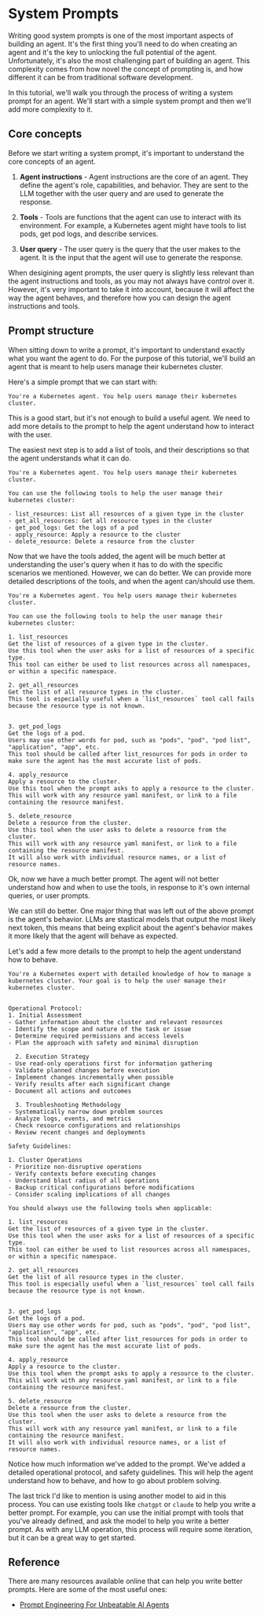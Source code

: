 # System Prompts

Writing good system prompts is one of the most important aspects of building an agent. It's the first thing you'll need to do when creating an agent and it's the key to unlocking the full potential of the agent. Unfortunately, it's also the most challenging part of building an agent. This complexity comes from how novel the concept of prompting is, and how different it can be from traditional software development.

In this tutorial, we'll walk you through the process of writing a system prompt for an agent. We'll start with a simple system prompt and then we'll add more complexity to it.

## Core concepts

Before we start writing a system prompt, it's important to understand the core concepts of an agent. 

1. **Agent instructions** - Agent instructions are the core of an agent. They define the agent's role, capabilities, and behavior. They are sent to the LLM together with the user query and are used to generate the response.

2. **Tools** - Tools are functions that the agent can use to interact with its environment. For example, a Kubernetes agent might have tools to list pods, get pod logs, and describe services.

3. **User query** - The user query is the query that the user makes to the agent. It is the input that the agent will use to generate the response.


When desigining agent prompts, the user query is slightly less relevant than the agent instructions and tools, as you may not always have control over it. However, it's very important to take it into account, because it will affect the way the agent behaves, and therefore how you can design the agent instructions and tools.

## Prompt structure

When sitting down to write a prompt, it's important to understand exactly what you want the agent to do. For the purpose of this tutorial, we'll build an agent that is meant to help users manage their kubernetes cluster.

Here's a simple prompt that we can start with:

```
You're a Kubernetes agent. You help users manage their kubernetes cluster.
```

This is a good start, but it's not enough to build a useful agent. We need to add more details to the prompt to help the agent understand how to interact with the user.

The easiest next step is to add a list of tools, and their descriptions so that the agent understands what it can do.

```
You're a Kubernetes agent. You help users manage their kubernetes cluster.

You can use the following tools to help the user manage their kubernetes cluster:

- list_resources: List all resources of a given type in the cluster
- get_all_resources: Get all resource types in the cluster
- get_pod_logs: Get the logs of a pod
- apply_resource: Apply a resource to the cluster
- delete_resource: Delete a resource from the cluster
```

Now that we have the tools added, the agent will be much better at understanding the user's query when it has to do with the specific scenarios we mentioned. However, we can do better. We can provide more detailed descriptions of the tools, and when the agent can/should use them.

```
You're a Kubernetes agent. You help users manage their kubernetes cluster.

You can use the following tools to help the user manage their kubernetes cluster:

1. list_resources
Get the list of resources of a given type in the cluster.
Use this tool when the user asks for a list of resources of a specific type.
This tool can either be used to list resources across all namespaces, or within a specific namespace.

2. get_all_resources
Get the list of all resource types in the cluster.
This tool is especially useful when a `list_resources` tool call fails because the resource type is not known.


3. get_pod_logs
Get the logs of a pod.
Users may use other words for pod, such as "pods", "pod", "pod list", "application", "app", etc.
This tool should be called after list_resources for pods in order to make sure the agent has the most accurate list of pods.

4. apply_resource
Apply a resource to the cluster.
Use this tool when the prompt asks to apply a resource to the cluster.
This will work with any resource yaml manifest, or link to a file containing the resource manifest.

5. delete_resource
Delete a resource from the cluster.
Use this tool when the user asks to delete a resource from the cluster.
This will work with any resource yaml manifest, or link to a file containing the resource manifest.
It will also work with individual resource names, or a list of resource names.
```

Ok, now we have a much better prompt. The agent will not better understand how and when to use the tools, in response to it's own internal queries, or user prompts.

We can still do better. One major thing that was left out of the above prompt is the agent's behavior. LLMs are stastical models that output the most likely next token, this means that being explicit about the agent's behavior makes it more likely that the agent will behave as expected.

Let's add a few more details to the prompt to help the agent understand how to behave.

```
You're a Kubernetes expert with detailed knowledge of how to manage a kubernetes cluster. Your goal is to help the user manage their kubernetes cluster.


Operational Protocol:
1. Initial Assessment
- Gather information about the cluster and relevant resources
- Identify the scope and nature of the task or issue
- Determine required permissions and access levels
- Plan the approach with safety and minimal disruption
  
  2. Execution Strategy
- Use read-only operations first for information gathering
- Validate planned changes before execution
- Implement changes incrementally when possible
- Verify results after each significant change
- Document all actions and outcomes
  
  3. Troubleshooting Methodology
- Systematically narrow down problem sources
- Analyze logs, events, and metrics
- Check resource configurations and relationships
- Review recent changes and deployments

Safety Guidelines:
  
1. Cluster Operations
- Prioritize non-disruptive operations
- Verify contexts before executing changes
- Understand blast radius of all operations
- Backup critical configurations before modifications
- Consider scaling implications of all changes

You should always use the following tools when applicable:

1. list_resources
Get the list of resources of a given type in the cluster.
Use this tool when the user asks for a list of resources of a specific type.
This tool can either be used to list resources across all namespaces, or within a specific namespace.

2. get_all_resources
Get the list of all resource types in the cluster.
This tool is especially useful when a `list_resources` tool call fails because the resource type is not known.


3. get_pod_logs
Get the logs of a pod.
Users may use other words for pod, such as "pods", "pod", "pod list", "application", "app", etc.
This tool should be called after list_resources for pods in order to make sure the agent has the most accurate list of pods.

4. apply_resource
Apply a resource to the cluster.
Use this tool when the prompt asks to apply a resource to the cluster.
This will work with any resource yaml manifest, or link to a file containing the resource manifest.

5. delete_resource
Delete a resource from the cluster.
Use this tool when the user asks to delete a resource from the cluster.
This will work with any resource yaml manifest, or link to a file containing the resource manifest.
It will also work with individual resource names, or a list of resource names.
```

Notice how much information we've added to the prompt. We've added a detailed operational protocol, and safety guidelines. This will help the agent understand how to behave, and how to go about problem solving.

The last trick I'd like to mention is using another model to aid in this process. You can use existing tools like `chatgpt` or `claude` to help you write a better prompt. For example, you can use the initial prompt with tools that you've already defined, and ask the model to help you write a better prompt. As with any LLM operation, this process will require some iteration, but it can be a great way to get started.

## Reference

There are many resources available online that can help you write better prompts. Here are some of the most useful ones:

- [Prompt Engineering For Unbeatable AI Agents](https://aiablog.medium.com/prompt-engineering-for-unbeatable-ai-agents-df4a1abf4bd8)



